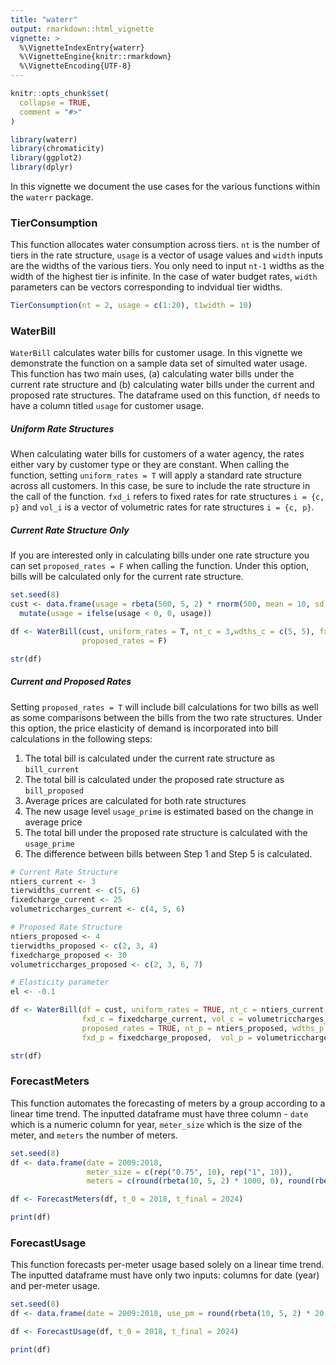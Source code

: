 ```yaml
---
title: "waterr"
output: rmarkdown::html_vignette
vignette: >
  %\VignetteIndexEntry{waterr}
  %\VignetteEngine{knitr::rmarkdown}
  %\VignetteEncoding{UTF-8}
---
```


```r
knitr::opts_chunk$set(
  collapse = TRUE,
  comment = "#>"
)
```

```r
library(waterr)
library(chromaticity)
library(ggplot2)
library(dplyr)
```

In this vignette we document the use cases for the various functions within the `waterr` package.

### TierConsumption

This function allocates water consumption across tiers. `nt` is the number of tiers in the rate structure, `usage` is a vector of usage values and `width` inputs are the widths of the various tiers. You only need to input `nt-1` widths as the width of the highest tier is infinite. In the case of water budget rates, `width` parameters can be vectors corresponding to indvidual tier widths.

```r
TierConsumption(nt = 2, usage = c(1:20), t1width = 10)
```

### WaterBill

`WaterBill` calculates water bills for customer usage. In this vignette we demonstrate the function on a sample data set of simulted water usage. This function has two main uses, (a) calculating water bills under the current rate structure and (b) calculating water bills under the current and proposed rate structures. The dataframe used on this function, `df` needs to have a column titled `usage` for customer usage.

##### Uniform Rate Structures

When calculating water bills for customers of a water agency, the rates either vary by customer type or they are constant. When calling the function, setting `uniform_rates = T` will apply a standard rate structure across all customers. In this case, be sure to include the rate structure in the call of the function. `fxd_i` refers to fixed rates for rate structures `i = {c, p}` and `vol_i` is a vector of volumetric rates for rate structures `i = {c, p}`.

##### Current Rate Structure Only

If you are interested only in calculating bills under one rate structure you can set `proposed_rates = F` when calling the function. Under this option, bills will be calculated only for the current rate structure.

```r
set.seed(8)
cust <- data.frame(usage = rbeta(500, 5, 2) * rnorm(500, mean = 10, sd = 5)) %>%
  mutate(usage = ifelse(usage < 0, 0, usage))

df <- WaterBill(cust, uniform_rates = T, nt_c = 3,wdths_c = c(5, 5), fxd_c = 20, vol_c = c(4, 5, 6), 
                proposed_rates = F) 

str(df)

```

##### Current and Proposed Rates

Setting `proposed_rates = T` will include bill calculations for two bills as well as some comparisons between the bills from the two rate structures. Under this option, the price elasticity of demand is incorporated into bill calculations in the following steps:

1. The total bill is calculated under the current rate structure as `bill_current`
2. The total bill is calculated under the proposed rate structure as `bill_proposed`
3. Average prices are calculated for both rate structures
4. The new usage level `usage_prime` is estimated based on the change in average price
5. The total bill under the proposed rate structure is calculated with the `usage_prime`
6. The difference between bills between Step 1 and Step 5 is calculated.

```r
# Current Rate Structure
ntiers_current <- 3
tierwidths_current <- c(5, 6)
fixedcharge_current <- 25
volumetriccharges_current <- c(4, 5, 6)

# Proposed Rate Structure
ntiers_proposed <- 4
tierwidths_proposed <- c(2, 3, 4)
fixedcharge_proposed <- 30
volumetriccharges_proposed <- c(2, 3, 6, 7)

# Elasticity parameter
el <- -0.1

df <- WaterBill(df = cust, uniform_rates = TRUE, nt_c = ntiers_current, wdths_c = tierwidths_current, 
                fxd_c = fixedcharge_current, vol_c = volumetriccharges_current,
                proposed_rates = TRUE, nt_p = ntiers_proposed, wdths_p = tierwidths_proposed, 
                fxd_p = fixedcharge_proposed,  vol_p = volumetriccharges_proposed) 

str(df)
```


### ForecastMeters

This function automates the forecasting of meters by a group according to a linear time trend. The inputted dataframe must have three column - `date` which is a numeric column for year, `meter_size` which is the size of the meter, and `meters` the number of meters. 

```r
set.seed(8)
df <- data.frame(date = 2009:2018,
                 meter_size = c(rep("0.75", 10), rep("1", 10)),
                 meters = c(round(rbeta(10, 5, 2) * 1000, 0), round(rbeta(10, 8, 1) * 250, 0)))

df <- ForecastMeters(df, t_0 = 2018, t_final = 2024)

print(df)

```

### ForecastUsage

This function forecasts per-meter usage based solely on a linear time trend. The inputted dataframe must have only two inputs: columns for date (year) and per-meter usage.

```r
set.seed(8)
df <- data.frame(date = 2009:2018, use_pm = round(rbeta(10, 5, 2) * 20, 0))

df <- ForecastUsage(df, t_0 = 2018, t_final = 2024)

print(df)

```
